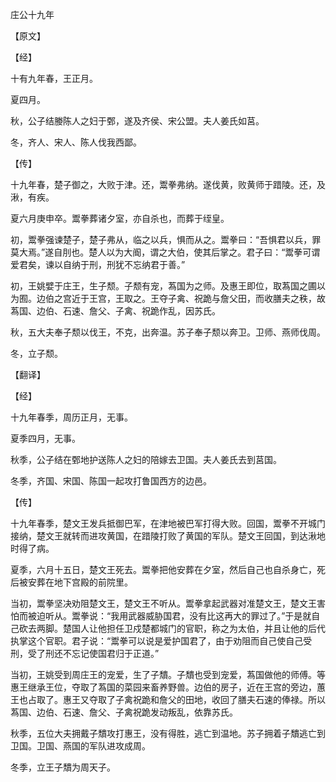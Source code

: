 

庄公十九年

【原文】

【经】

十有九年春，王正月。

夏四月。

秋，公子结媵陈人之妇于鄄，遂及齐侯、宋公盟。夫人姜氏如莒。

冬，齐人、宋人、陈人伐我西鄙。

【传】

十九年春，楚子御之，大败于津。还，鬻拳弗纳。遂伐黄，败黄师于踖陵。还，及湫，有疾。

夏六月庚申卒。鬻拳葬诸夕室，亦自杀也，而葬于绖皇。

初，鬻拳强谏楚子，楚子弗从，临之以兵，惧而从之。鬻拳曰：“吾惧君以兵，罪莫大焉。”遂自刖也。楚人以为大阍，谓之大伯，使其后掌之。君子曰：“鬻拳可谓爱君矣，谏以自纳于刑，刑犹不忘纳君于善。”

初，王姚嬖于庄王，生子颓。子颓有宠，蒍国为之师。及惠王即位，取蒍国之圃以为囿。边伯之宫近于王宫，王取之。王夺子禽、祝跪与詹父田，而收膳夫之秩，故蒍国、边伯、石速、詹父、子禽、祝跪作乱，因苏氏。

秋，五大夫奉子颓以伐王，不克，出奔温。苏子奉子颓以奔卫。卫师、燕师伐周。

冬，立子颓。

【翻译】

【经】

十九年春季，周历正月，无事。

夏季四月，无事。

秋季，公子结在鄄地护送陈人之妇的陪嫁去卫国。夫人姜氏去到莒国。

冬季，齐国、宋国、陈国一起攻打鲁国西方的边邑。

【传】

十九年春季，楚文王发兵抵御巴军，在津地被巴军打得大败。回国，鬻拳不开城门接纳，楚文王就转而进攻黄国，在踖陵打败了黄国的军队。楚文王回国，到达湫地时得了病。

夏季，六月十五日，楚文王死去。鬻拳把他安葬在夕室，然后自己也自杀身亡，死后被安葬在地下宫殿的前院里。

当初，鬻拳坚决劝阻楚文王，楚文王不听从。鬻拳拿起武器对准楚文王，楚文王害怕而被迫听从。鬻拳说：“我用武器威胁国君，没有比这再大的罪过了。”于是就自己砍去两脚。楚国人让他担任卫戍楚都城门的官职，称之为太伯，并且让他的后代执掌这个官职。君子说：“鬻拳可以说是爱护国君了，由于劝阻而自己使自己受刑，受了刑还不忘记使国君归于正道。”

当初，王姚受到周庄王的宠爱，生了子穨。子穨也受到宠爱，蒍国做他的师傅。等惠王继承王位，夺取了蒍国的菜园来畜养野兽。边伯的房子，近在王宫的旁边，蕙王也占取了。惠王又夺取了子禽祝跪和詹父的田地，收回了膳夫石速的俸禄。所以蒍国、边伯、石速、詹父、子禽祝跪发动叛乱，依靠苏氏。

秋季，五位大夫拥戴子穨攻打惠王，没有得胜，逃亡到温地。苏子拥着子穨逃亡到卫国。卫国、燕国的军队进攻成周。

冬季，立王子穨为周天子。

